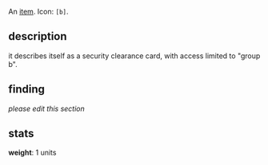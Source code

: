 {{FixTitle}}
An [[items|item]]. Icon: <code><nowiki>[b]</nowiki></code>.

== description ==

it describes itself as a security clearance card, with access limited to "group b".

== finding ==

''please edit this section''

== stats ==

'''weight''': 1 units